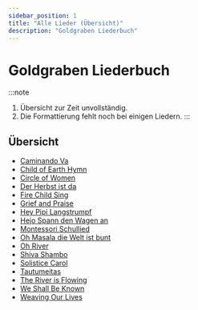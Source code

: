 ```yaml
---
sidebar_position: 1
title: "Alle Lieder (Übersicht)"
description: "Goldgraben Liederbuch"
---
```


# Goldgraben Liederbuch 

:::note
1. Übersicht zur Zeit unvollständig.
2. Die Formattierung fehlt noch bei einigen Liedern.
:::

## Übersicht


- [Caminando Va](/caminando-va)
- [Child of Earth Hymn](child-of-god-hymn)
- [Circle of Women](circle-of-women)
- [Der Herbst ist da](der-herbst-ist-da)
- [Fire Child Sing](fire-child-sing)
- [Grief and Praise](grief-and-praise)
- [Hey Pipi Langstrumpf](hej-pipi-langstrumpf)
- [Hejo Spann den Wagen an](hejo-spann-den-wagen-an)
- [Montessori Schullied](montessori-schullied)
- [Oh Masala die Welt ist bunt](oh-masala-die-welt-ist-bunt)
- [Oh River](oh-river)
- [Shiva Shambo](shiva-shambo)
- [Solistice Carol](solstice-carol)
- [Tautumeitas](tautumeitas-raganu-nakts)
- [The River is Flowing](the-river-is-flowing)
- [We Shall Be Known](we-shall-be-known)
- [Weaving Our Lives](weaving-our-lives)






